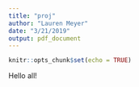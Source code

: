 ```yaml
---
title: "proj"
author: "Lauren Meyer"
date: "3/21/2019"
output: pdf_document
---
```


```r
knitr::opts_chunk$set(echo = TRUE)
```

Hello all!